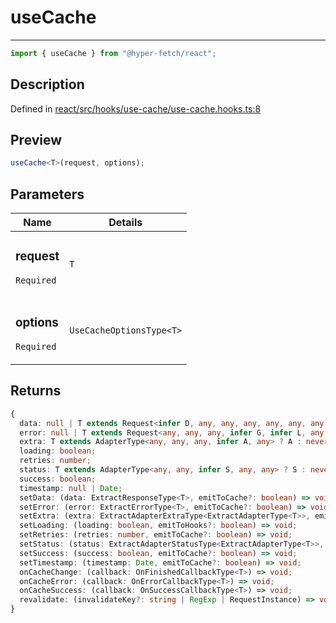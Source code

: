 # useCache

<div class="api-docs__separator" data-reactroot="">

---

</div><div class="api-docs__import" data-reactroot="">

```ts
import { useCache } from "@hyper-fetch/react";
```

</div><div class="api-docs__section">

## Description

</div><div class="api-docs__description"><span class="api-docs__do-not-parse">

</span></div><p class="api-docs__definition">

Defined in
[react/src/hooks/use-cache/use-cache.hooks.ts:8](https://github.com/BetterTyped/hyper-fetch/blob/c3e2c45/packages/react/src/hooks/use-cache/use-cache.hooks.ts#L8)

</p><div class="api-docs__section">

## Preview

</div><div class="api-docs__preview fn">

```ts
useCache<T>(request, options);
```

</div><div class="api-docs__section">

## Parameters

</div>
<div class="api-docs__parameters">
<table>
<thead><tr><th>Name</th><th>Details</th></tr></thead>
<tbody><tr param-data="request"><td class="api-docs__param-name required">

### request

`Required`

</td><td class="api-docs__param-type">

`T`

</td></tr><tr param-data="options"><td class="api-docs__param-name required">

### options

`Required`

</td><td class="api-docs__param-type">

`UseCacheOptionsType<T>`

</td></tr></tbody></table></div><div class="api-docs__section">

## Returns

</div><div class="api-docs__returns">

```ts
{
  data: null | T extends Request<infer D, any, any, any, any, any, any, any, any, any> ? D : never;
  error: null | T extends Request<any, any, any, infer G, infer L, any, any, any, any, any> ? G | L : never;
  extra: T extends AdapterType<any, any, any, infer A, any> ? A : never;
  loading: boolean;
  retries: number;
  status: T extends AdapterType<any, any, infer S, any, any> ? S : never;
  success: boolean;
  timestamp: null | Date;
  setData: (data: ExtractResponseType<T>, emitToCache?: boolean) => void;
  setError: (error: ExtractErrorType<T>, emitToCache?: boolean) => void;
  setExtra: (extra: ExtractAdapterExtraType<ExtractAdapterType<T>>, emitToCache?: boolean) => void;
  setLoading: (loading: boolean, emitToHooks?: boolean) => void;
  setRetries: (retries: number, emitToCache?: boolean) => void;
  setStatus: (status: ExtractAdapterStatusType<ExtractAdapterType<T>>, emitToCache?: boolean) => void;
  setSuccess: (success: boolean, emitToCache?: boolean) => void;
  setTimestamp: (timestamp: Date, emitToCache?: boolean) => void;
  onCacheChange: (callback: OnFinishedCallbackType<T>) => void;
  onCacheError: (callback: OnErrorCallbackType<T>) => void;
  onCacheSuccess: (callback: OnSuccessCallbackType<T>) => void;
  revalidate: (invalidateKey?: string | RegExp | RequestInstance) => void;
}
```

</div>
